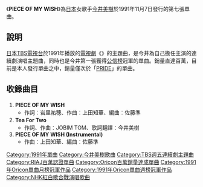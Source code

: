 {{Unreferenced|time=2014-11-13T03:25:52+00:00}}
{{Infobox Single
| Name           = PIECE OF MY WISH
| Artist         = [[今井美樹|今井美樹]]
| Album          = 
| A-side         = 
| B-side         = Tea For Two
| Released       = 1991年11月7日
| Format         = 
| Recorded       = 
| Genre          = [[J-POP|J-POP]]
| Length         = 14分45秒
| Writer         = 岩里祐穂、上田知華
| Producer       = 
| Certification  = 
| Chart position = *單週最高第一名（[[公信榜|公信榜]]）
*1991年12月月間冠軍
*1992年全年排名第9名（[[公信榜|公信榜]]）
| Last single    = 瞳がほほえむから<br />（1989年）
| This single    = '''PIECE OF MY WISH'''<br />（1991年）
| Next single    = Blue Moon Blue<br />（1992年）
}}
《'''PIECE OF MY WISH'''》為[[日本|日本]]女歌手[[今井美樹|今井美樹]]於1991年11月7日發行的第七張單曲。

== 說明 ==
[[日本|日本]][[TBS電視台|TBS電視台]]於1991年播放的[[日本電視劇|電視劇]]《{{link-ja|愛有明天|あしたがあるから}}》的主題曲，是今井為自己擔任主演的連續劇演唱主題曲，同時也是今井第一張獲得[[公信榜|公信榜]]冠軍的單曲。銷量直達百萬，目前是本人發行單曲之中，銷量僅次於「[[PRIDE|PRIDE]]」的單曲。

== 收錄曲目 ==
# '''PIECE OF MY WISH'''　 
#* 作詞：岩里祐穂、作曲：上田知華、編曲：佐藤準
# '''Tea For Two'''　
#* 作詞、作曲：JOBIM TOM、歌詞翻譯：今井美樹
# '''PIECE OF MY WISH (Instrumental)'''
#* 作曲：上田知華、編曲：佐藤準

{{Oricon單曲月榜冠軍 (1990年代前期)|1991年12月}}

{{DEFAULTSORT:Piece of My Wish}}
[[Category:1991年單曲|Category:1991年單曲]]
[[Category:今井美樹歌曲|Category:今井美樹歌曲]]
[[Category:TBS週五連續劇主題曲|Category:TBS週五連續劇主題曲]]
[[Category:RIAJ百萬認證單曲|Category:RIAJ百萬認證單曲]]
[[Category:Oricon百萬銷量達成單曲|Category:Oricon百萬銷量達成單曲]]
[[Category:1991年Oricon單曲月榜冠軍作品|Category:1991年Oricon單曲月榜冠軍作品]]
[[Category:1991年Oricon單曲週榜冠軍作品|Category:1991年Oricon單曲週榜冠軍作品]]
[[Category:NHK紅白歌合戰演唱歌曲|Category:NHK紅白歌合戰演唱歌曲]]